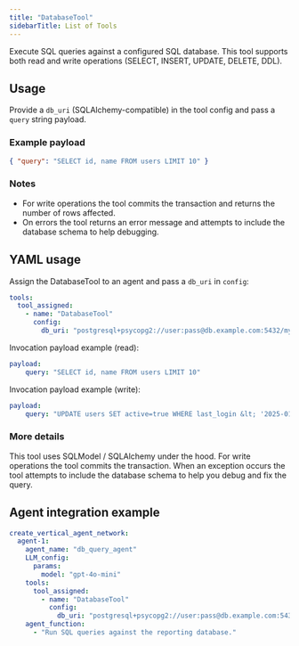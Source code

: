 ```yaml
---
title: "DatabaseTool"
sidebarTitle: List of Tools
---
```


Execute SQL queries against a configured SQL database. This tool supports both read and write operations (SELECT, INSERT, UPDATE, DELETE, DDL).

## Usage

Provide a `db_uri` (SQLAlchemy-compatible) in the tool config and pass a `query` string payload.

### Example payload

```json
{ "query": "SELECT id, name FROM users LIMIT 10" }
```

### Notes

- For write operations the tool commits the transaction and returns the number of rows affected.
- On errors the tool returns an error message and attempts to include the database schema to help debugging.

## YAML usage

Assign the DatabaseTool to an agent and pass a `db_uri` in `config`:

```yaml
tools:
  tool_assigned:
    - name: "DatabaseTool"
      config:
        db_uri: "postgresql+psycopg2://user:pass@db.example.com:5432/mydb"
```

Invocation payload example (read):

```yaml
payload:
	query: "SELECT id, name FROM users LIMIT 10"
```

Invocation payload example (write):

```yaml
payload:
	query: "UPDATE users SET active=true WHERE last_login &lt; '2025-01-01'"
```

### More details

This tool uses SQLModel / SQLAlchemy under the hood. For write operations the tool commits the transaction. When an exception occurs the tool attempts to include the database schema to help you debug and fix the query.

## Agent integration example

```yaml
create_vertical_agent_network:
  agent-1:
    agent_name: "db_query_agent"
    LLM_config:
      params:
        model: "gpt-4o-mini"
    tools:
      tool_assigned:
        - name: "DatabaseTool"
          config:
            db_uri: "postgresql+psycopg2://user:pass@db.example.com:5432/mydb"
    agent_function:
      - "Run SQL queries against the reporting database."
```

